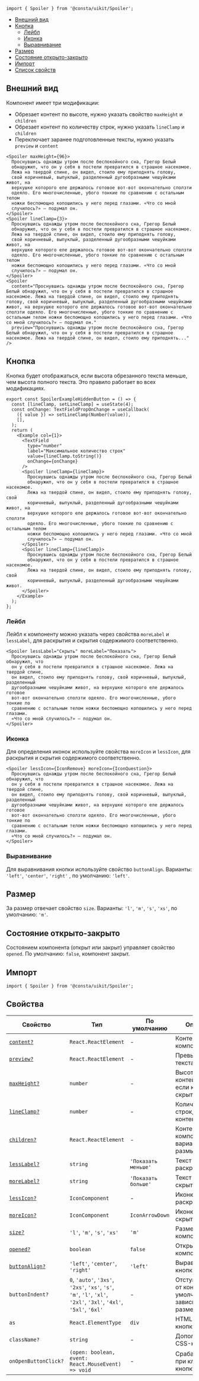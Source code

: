 
```tsx
import { Spoiler } from '@consta/uikit/Spoiler';
```

<MdxMenu>

- [Внешний вид](#внешний-вид)
- [Кнопка](#кнопка)
  - [Лейбл](#лейбл)
  - [Иконка](#иконка)
  - [Выравнивание](#выравнивание)
- [Размер](#размер)
- [Состояние открыто-закрыто](#состояние)
- [Импорт](#импорт)
- [Список свойств](#свойства)

</MdxMenu>

## Внешний вид

Компонент имеет три модификации:

- Обрезает контент по высоте, нужно указать свойство `maxHeight` и `children`
- Обрезает контент по количеству строк, нужно указать `lineClamp` и `children`
- Переключает заранее подготовленные тексты, нужно указать `preview` и `content`

```tsx
<Spoiler maxHeight={96}>
  Проснувшись однажды утром после беспокойного сна, Грегор Белый
  обнаружил, что он у себя в постели превратился в страшное насекомое.
  Лежа на твердой спине, он видел, стоило ему приподнять голову,
  свой коричневый, выпуклый, разделенный дугообразными чешуйками живот, на
  верхушке которого еле держалось готовое вот-вот окончательно сползти
  одеяло. Его многочисленные, убого тонкие по сравнению с остальным телом
  ножки беспомощно копошились у него перед глазами. «Что со мной
  случилось?» – подумал он.
</Spoiler>
<Spoiler lineClamp={3}>
  Проснувшись однажды утром после беспокойного сна, Грегор Белый
  обнаружил, что он у себя в постели превратился в страшное насекомое.
  Лежа на твердой спине, он видел, стоило ему приподнять голову,
  свой коричневый, выпуклый, разделенный дугообразными чешуйками живот, на
  верхушке которого еле держалось готовое вот-вот окончательно сползти
  одеяло. Его многочисленные, убого тонкие по сравнению с остальным телом
  ножки беспомощно копошились у него перед глазами. «Что со мной
  случилось?» – подумал он.
</Spoiler>
<Spoiler
  content="Проснувшись однажды утром после беспокойного сна, Грегор Белый обнаружил, что он у себя в постели превратился в страшное насекомое. Лежа на твердой спине, он видел, стоило ему приподнять голову, свой коричневый, выпуклый, разделенный дугообразными чешуйками живот, на верхушке которого еле держалось готовое вот-вот окончательно сползти одеяло. Его многочисленные, убого тонкие по сравнению с остальным телом ножки беспомощно копошились у него перед глазами. «Что со мной случилось?» – подумал он."
  preview="Проснувшись однажды утром после беспокойного сна, Грегор Белый обнаружил, что он у себя в постели превратился в страшное насекомое. Лежа на твердой спине, он видел, стоило ему приподнять..."
/>
```

<SpoilerExampleMode />

## Кнопка

<MdxInformer status="normal">

Кнопка будет отображаться, если высота обрезанного текста меньше, чем высота полного текста. Это правило работает во всех модификациях.

</MdxInformer>

```tsx
export const SpoilerExampleHiddenButton = () => {
  const [lineClamp, setLineClamp] = useState(4);
  const onChange: TextFieldPropOnChange = useCallback(
    ({ value }) => setLineClamp(Number(value)),
    [],
  );
  return (
    <Example col={1}>
      <TextField
        type="number"
        label="Максимальное количество строк"
        value={lineClamp.toString()}
        onChange={onChange}
      />
      <Spoiler lineClamp={lineClamp}>
        Проснувшись однажды утром после беспокойного сна, Грегор Белый
        обнаружил, что он у себя в постели превратился в страшное насекомое.
        Лежа на твердой спине, он видел, стоило ему приподнять голову, свой
        коричневый, выпуклый, разделенный дугообразными чешуйками живот, на
        верхушке которого еле держалось готовое вот-вот окончательно сползти
        одеяло. Его многочисленные, убого тонкие по сравнению с остальным телом
        ножки беспомощно копошились у него перед глазами. «Что со мной
        случилось?» – подумал он.
      </Spoiler>
      <Spoiler lineClamp={lineClamp}>
        Проснувшись однажды утром после беспокойного сна, Грегор Белый
        обнаружил, что он у себя в постели превратился в страшное насекомое.
        Лежа на твердой спине, он видел, стоило ему приподнять голову, свой
        коричневый, выпуклый, разделенный дугообразными чешуйками живот.
      </Spoiler>
    </Example>
  );
};
```

<SpoilerExampleHiddenButton />

### Лейбл

Лейбл к компоненту можно указать через свойства `moreLabel` и `lessLabel`, для раскрытия и скрытия содержимого соответственно.

```tsx
<Spoiler lessLabel="Скрыть" moreLabel="Показать">
  Проснувшись однажды утром после беспокойного сна, Грегор Белый обнаружил, что
  он у себя в постели превратился в страшное насекомое. Лежа на твердой спине,
  он видел, стоило ему приподнять голову, свой коричневый, выпуклый, разделенный
  дугообразными чешуйками живот, на верхушке которого еле держалось готовое
  вот-вот окончательно сползти одеяло. Его многочисленные, убого тонкие по
  сравнению с остальным телом ножки беспомощно копошились у него перед глазами.
  «Что со мной случилось?» – подумал он.
</Spoiler>
```

<SpoilerExampleLabel />

### Иконка

Для определения иконок используйте свойства `moreIcon` и `lessIcon`, для раскрытия и скрытия содержимого соответственно.

```tsx
<Spoiler lessIcon={IconRemove} moreIcon={IconQuestion}>
  Проснувшись однажды утром после беспокойного сна, Грегор Белый обнаружил, что
  он у себя в постели превратился в страшное насекомое. Лежа на твердой спине,
  он видел, стоило ему приподнять голову, свой коричневый, выпуклый, разделенный
  дугообразными чешуйками живот, на верхушке которого еле держалось готовое
  вот-вот окончательно сползти одеяло. Его многочисленные, убого тонкие по
  сравнению с остальным телом ножки беспомощно копошились у него перед глазами.
  «Что со мной случилось?» – подумал он.
</Spoiler>
```

<SpoilerExampleIcon />

### Выравнивание

Для выравнивания кнопки используйте свойство `buttonAlign`. Варианты: `'left'`, `'center'`, `'right'` , по умолчанию: `'left'`.

<SpoilerExampleAlign />

## Размер

За размер отвечает свойство `size`. Варианты: `'l'`, `'m'`, `'s'`, `'xs'`, по умолчанию: `'m'`.

<SpoilerExampleSize />

## Состояние открыто-закрыто

Состоянием компонента (открыт или закрыт) управляет свойство `opened`. По умолчанию: `false`, компонент закрыт.

## Импорт

```tsx
import { Spoiler } from '@consta/uikit/Spoiler';
```

## Свойства

| Свойство                        | Тип                                                                                                               | По умолчанию        | Описание                                                           |
| ------------------------------- | ----------------------------------------------------------------------------------------------------------------- | ------------------- | ------------------------------------------------------------------ |
| [`content?`](#внешний-вид)      | `React.ReactElement`                                                                                              | -                   | Контент в компоненте                                               |
| [`preview?`](#внешний-вид)      | `React.ReactElement`                                                                                              | -                   | Превью полного текста                                              |
| [`maxHeight?`](#внешний-вид)    | `number`                                                                                                          | -                   | Высота контейнера, если контент скрыт                              |
| [`lineClamp?`](#внешний-вид)    | `number`                                                                                                          | -                   | Количество строк, если контент скрыт                               |
| [`children?`](#внешний-вид)     | `React.ReactElement`                                                                                              | -                   | Контент компонента при вариации с размытием                        |
| [`lessLabel?`](#лейбл)          | `string`                                                                                                          | `'Показать меньше'` | Текст для раскрытия                                                |
| [`moreLabel?`](#лейбл)          | `string`                                                                                                          | `'Показать больше'` | Текст для скрытия                                                  |
| [`lessIcon?`](#иконка)          | `IconComponent`                                                                                                   | -                   | Иконка для раскрытия                                               |
| [`moreIcon?`](#иконка)          | `IconComponent`                                                                                                   | `IconArrowDown`     | Иконка для скрытия                                                 |
| [`size?`](#размер)              | `'l'`, `'m'`, `'s'`, `'xs'`                                                                                       | `'m'`               | Размер компонента                                                  |
| [`opened?`](#состояние)         | `boolean`                                                                                                         | `false`             | Открыт ли компонент                                                |
| [`buttonAlign?`](#выравнивание) | `'left'`, `'center'`, `'right'`                                                                                   | `'left'`            | Выравнивание кнопки                                                |
| `buttonIndent?`                 | `0`, `'auto'`, `'3xs'`, `'2xs'`, `'xs'`, `'s'`, `'m'`, `'l'`, `'xl'`, `'2xl'`, `'3xl'`, `'4xl'`, `'5xl'`, `'6xl'` | -                   | Отступ кнопки от контента, по умолчанию зависит от размера(`size`) |
| `as`                            | `React.ElementType`                                                                                               | `div`               | HTML-тег для кнопки                                                |
| `className?`                    | `string`                                                                                                          | -                   | Дополнительные CSS-классы                                          |
| `onOpenButtonClick?`            | `(open: boolean, event: React.MouseEvent) => void`                                                                | -                   | Срабатывает при клике на кнопку                                    |
